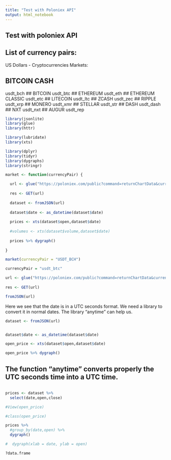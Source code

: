 ```yaml
---
title: "Test with Poloniex API"
output: html_notebook
---
```


## Test with poloniex API

## List of currency pairs:

US Dollars - Cryptocurrencies Markets:

## BITCOIN CASH
usdt_bch
## BITCOIN
usdt_btc
## ETHEREUM
usdt_eth
## ETHEREUM CLASSIC
usdt_etc
## LITECOIN
usdt_ltc
## ZCASH
usdt_zec
## RIPPLE
usdt_xrp
## MONERO
usdt_xmr
## STELLAR
usdt_str
## DASH
usdt_dash
## NXT
usdt_nxt
## AUGUR
usdt_rep


```r
library(jsonlite)
library(glue)
library(httr)

library(lubridate)
library(xts)

library(dplyr)
library(tidyr)
library(dygraphs)
library(stringr)
```



```r
market <- function(currencyPair) {

  url <- glue("https://poloniex.com/public?command=returnChartData&currencyPair={currencyPair}&start=1435699200&end=9999999999&period=14400")
  
  res <- GET(url)
  
  dataset <- fromJSON(url)
  
  dataset$date <- as_datetime(dataset$date)
  
  prices <- xts(dataset$open,dataset$date)
  
  #volumes <- xts(dataset$volume,dataset$date)
  
  prices %>% dygraph()
  
}

```

```r
market(currencyPair = "USDT_BCH")
```

```r
currencyPair = "usdt_btc"

url <- glue("https://poloniex.com/public?command=returnChartData&currencyPair={currencyPair}&start=1435699200&end=9999999999&period=14400")
  
res <- GET(url)
```


```r
fromJSON(url)
```

Here we see that the date is in a UTC seconds format.
We need a library to convert it in normal dates. The library "anytime" can help us.

```r
dataset <- fromJSON(url)
```

```r

```

```r
dataset$date <- as_datetime(dataset$date)
```

```r
open_price <- xts(dataset$open,dataset$date)

open_price %>% dygraph()

```



## The function "anytime" converts properly the UTC seconds time into a UTC time.

```r

```


```r
prices <- dataset %>%
  select(date,open,close)

#View(open_price)

#class(open_price)

prices %>% 
  #group_by(date,open) %>%
  dygraph()

#  dygraph(xlab = date, ylab = open)
```


```r
?data.frame
```

```r

```

